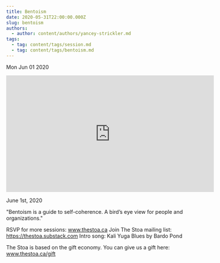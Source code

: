 ```yaml
---
title: Bentoism
date: 2020-05-31T22:00:00.000Z
slug: bentoism
authors:
  - author: content/authors/yancey-strickler.md
tags:
  - tag: content/tags/session.md
  - tag: content/tags/bentoism.md
---
```






Mon Jun 01 2020

<iframe width="560" height="315" src="https://www.youtube.com/embed/veoG2IEA8Hg" title="Bentoism w/ Yancey Strickler" frameborder="0" allow="accelerometer; autoplay; clipboard-write; encrypted-media; gyroscope; picture-in-picture" allowfullscreen ></iframe>

June 1st, 2020

"Bentoism is a guide to self-coherence. A bird’s eye view for people and organizations."

RSVP for more sessions: www.thestoa.ca
Join The Stoa mailing list: https://thestoa.substack.com
Intro song: Kali Yuga Blues by Bardo Pond

The Stoa is based on the gift economy. You can give us a gift here: www.thestoa.ca/gift


